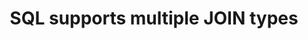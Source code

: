 ---
id: "db_tf_017"
questionType: "TRUE_FALSE"
title: "SQL supports multiple JOIN types"
statement: "SQL supports INNER JOIN, LEFT JOIN, RIGHT JOIN, and FULL JOIN."
difficulty: "EASY"
category: "Database"
correctAnswer: true
explanation: "SQL provides various JOIN types to combine data from tables in different ways."
---
